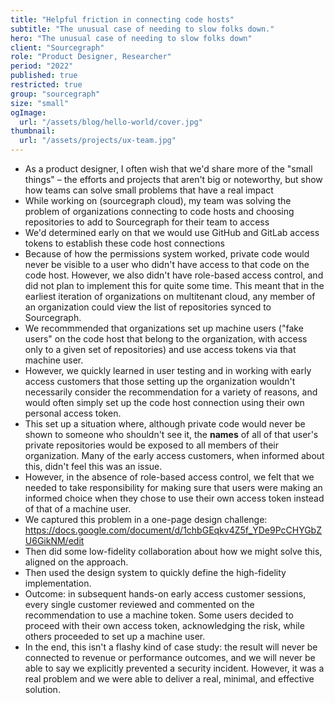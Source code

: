 ```yaml
---
title: "Helpful friction in connecting code hosts"
subtitle: "The unusual case of needing to slow folks down."
hero: "The unusual case of needing to slow folks down"
client: "Sourcegraph"
role: "Product Designer, Researcher"
period: "2022"
published: true
restricted: true
group: "sourcegraph"
size: "small"
ogImage:
  url: "/assets/blog/hello-world/cover.jpg"
thumbnail:
  url: "/assets/projects/ux-team.jpg"
---
```


- As a product designer, I often wish that we'd share more of the "small things" – the efforts and projects that aren't big or noteworthy, but show how teams can solve small problems that have a real impact
- While working on (sourcegraph cloud), my team was solving the problem of organizations connecting to code hosts and choosing repositories to add to Sourcegraph for their team to access
- We'd determined early on that we would use GitHub and GitLab access tokens to establish these code host connections
- Because of how the permissions system worked, private code would never be visible to a user who didn't have access to that code on the code host. However, we also didn't have role-based access control, and did not plan to implement this for quite some time. This meant that in the earliest iteration of organizations on multitenant cloud, any member of an organization could view the list of repositories synced to Sourcegraph.
- We recommmended that organizations set up machine users ("fake users" on the code host that belong to the organization, with access only to a given set of repositories) and use access tokens via that machine user.
- However, we quickly learned in user testing and in working with early access customers that those setting up the organization wouldn't necessarily consider the recommendation for a variety of reasons, and would often simply set up the code host connection using their own personal access token.
- This set up a situation where, although private code would never be shown to someone who shouldn't see it, the **names** of all of that user's private repositories would be exposed to all members of their organization. Many of the early access customers, when informed about this, didn't feel this was an issue.
- However, in the absence of role-based access control, we felt that we needed to take responsibility for making sure that users were making an informed choice when they chose to use their own access token instead of that of a machine user.
- We captured this problem in a one-page design challenge: https://docs.google.com/document/d/1chbGEqkv4Z5f_YDe9PcCHYGbZU6GikNM/edit
- Then did some low-fidelity collaboration about how we might solve this, aligned on the approach.
- Then used the design system to quickly define the high-fidelity implementation.
- Outcome: in subsequent hands-on early access customer sessions, every single customer reviewed and commented on the recommendation to use a machine token. Some users decided to proceed with their own access token, acknowledging the risk, while others proceeded to set up a machine user.
- In the end, this isn't a flashy kind of case study: the result will never be connected to revenue or performance outcomes, and we will never be able to say we explicitly prevented a security incident. However, it was a real problem and we were able to deliver a real, minimal, and effective solution.
